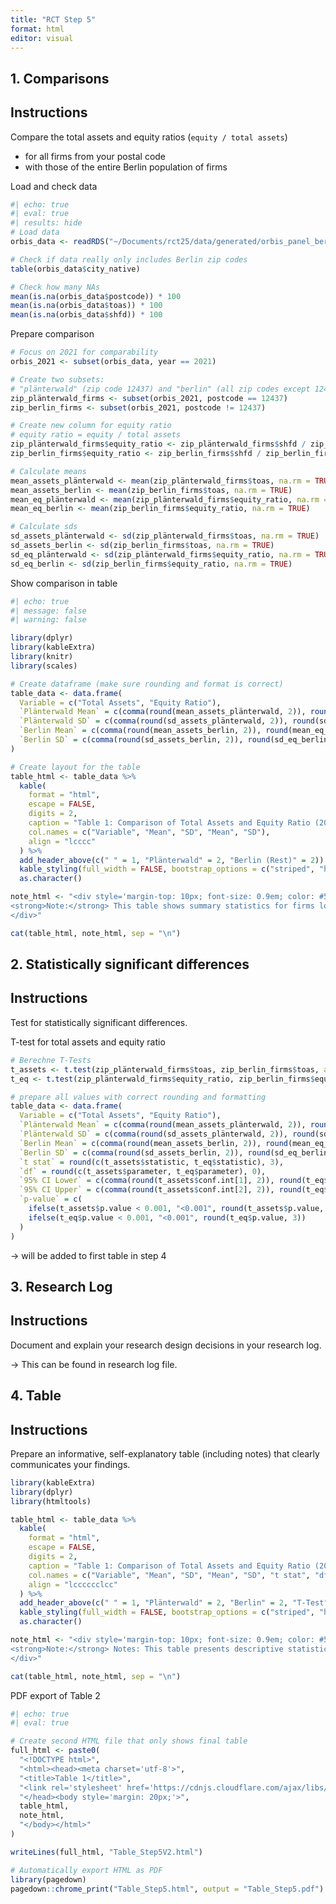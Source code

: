 ```yaml
---
title: "RCT Step 5"
format: html
editor: visual
---
```


## 1. Comparisons

::: {.callout-note appearance="simple" icon="false"}
## Instructions

Compare the total assets and equity ratios (`equity / total assets`)

-   for all firms from your postal code
-   with those of the entire Berlin population of firms
:::

Load and check data

```r
#| echo: true
#| eval: true
#| results: hide
# Load data
orbis_data <- readRDS("~/Documents/rct25/data/generated/orbis_panel_berlin.rds")

# Check if data really only includes Berlin zip codes
table(orbis_data$city_native)

# Check how many NAs
mean(is.na(orbis_data$postcode)) * 100
mean(is.na(orbis_data$toas)) * 100
mean(is.na(orbis_data$shfd)) * 100

```

Prepare comparison

```r
# Focus on 2021 for comparability
orbis_2021 <- subset(orbis_data, year == 2021)

# Create two subsets: 
# "plänterwald" (zip code 12437) and "berlin" (all zip codes except 12437)
zip_plänterwald_firms <- subset(orbis_2021, postcode == 12437)
zip_berlin_firms <- subset(orbis_2021, postcode != 12437)

# Create new column for equity ratio
# equity ratio = equity / total assets
zip_plänterwald_firms$equity_ratio <- zip_plänterwald_firms$shfd / zip_plänterwald_firms$toas
zip_berlin_firms$equity_ratio <- zip_berlin_firms$shfd / zip_berlin_firms$toas

# Calculate means
mean_assets_plänterwald <- mean(zip_plänterwald_firms$toas, na.rm = TRUE)
mean_assets_berlin <- mean(zip_berlin_firms$toas, na.rm = TRUE)
mean_eq_plänterwald <- mean(zip_plänterwald_firms$equity_ratio, na.rm = TRUE)
mean_eq_berlin <- mean(zip_berlin_firms$equity_ratio, na.rm = TRUE)

# Calculate sds
sd_assets_plänterwald <- sd(zip_plänterwald_firms$toas, na.rm = TRUE)
sd_assets_berlin <- sd(zip_berlin_firms$toas, na.rm = TRUE)
sd_eq_plänterwald <- sd(zip_plänterwald_firms$equity_ratio, na.rm = TRUE)
sd_eq_berlin <- sd(zip_berlin_firms$equity_ratio, na.rm = TRUE)
```

Show comparison in table

```r
#| echo: true
#| message: false
#| warning: false

library(dplyr)
library(kableExtra)
library(knitr)
library(scales)

# Create dataframe (make sure rounding and format is correct)
table_data <- data.frame(
  Variable = c("Total Assets", "Equity Ratio"),
  `Plänterwald Mean` = c(comma(round(mean_assets_plänterwald, 2)), round(mean_eq_plänterwald, 2)),
  `Plänterwald SD` = c(comma(round(sd_assets_plänterwald, 2)), round(sd_eq_plänterwald, 2)),
  `Berlin Mean` = c(comma(round(mean_assets_berlin, 2)), round(mean_eq_berlin, 2)),
  `Berlin SD` = c(comma(round(sd_assets_berlin, 2)), round(sd_eq_berlin, 2))
)

# Create layout for the table
table_html <- table_data %>%
  kable(
    format = "html",
    escape = FALSE,
    digits = 2,
    caption = "Table 1: Comparison of Total Assets and Equity Ratio (2021)",
    col.names = c("Variable", "Mean", "SD", "Mean", "SD"),
    align = "lcccc"
  ) %>%
  add_header_above(c(" " = 1, "Plänterwald" = 2, "Berlin (Rest)" = 2)) %>%
  kable_styling(full_width = FALSE, bootstrap_options = c("striped", "hover")) %>%
  as.character()

note_html <- "<div style='margin-top: 10px; font-size: 0.9em; color: #555;'>
<strong>Note:</strong> This table shows summary statistics for firms located in Plänterwald (n = 48) compared to the rest of Berlin (n = 27,688) in fiscal year 2021, based on Orbis data. Total assets are reported in euros (€) with comma formatting. The equity ratio is calculated as shareholders’ funds divided by total assets, expressed as a percentage. Reported are group means and standard deviations (SD) excluding missing values (NA). All figures are based on the most recent available financial data for 2021.
</div>"

cat(table_html, note_html, sep = "\n")
```

## 2. Statistically significant differences

::: {.callout-note appearance="simple" icon="false"}
## Instructions

Test for statistically significant differences.
:::

T-test for total assets and equity ratio

```r
# Berechne T-Tests
t_assets <- t.test(zip_plänterwald_firms$toas, zip_berlin_firms$toas, alternative = "two.sided", var.equal = FALSE)
t_eq <- t.test(zip_plänterwald_firms$equity_ratio, zip_berlin_firms$equity_ratio, alternative = "two.sided", var.equal = FALSE)

# prepare all values with correct rounding and formatting
table_data <- data.frame(
  Variable = c("Total Assets", "Equity Ratio"),
  `Plänterwald Mean` = c(comma(round(mean_assets_plänterwald, 2)), round(mean_eq_plänterwald, 2)),
  `Plänterwald SD` = c(comma(round(sd_assets_plänterwald, 2)), round(sd_eq_plänterwald, 2)),
  `Berlin Mean` = c(comma(round(mean_assets_berlin, 2)), round(mean_eq_berlin, 2)),
  `Berlin SD` = c(comma(round(sd_assets_berlin, 2)), round(sd_eq_berlin, 2)),
  `t stat` = round(c(t_assets$statistic, t_eq$statistic), 3),
  `df` = round(c(t_assets$parameter, t_eq$parameter), 0),
  `95% CI Lower` = c(comma(round(t_assets$conf.int[1], 2)), round(t_eq$conf.int[1], 2)),
  `95% CI Upper` = c(comma(round(t_assets$conf.int[2], 2)), round(t_eq$conf.int[2], 2)),
  `p-value` = c(
    ifelse(t_assets$p.value < 0.001, "<0.001", round(t_assets$p.value, 3)),
    ifelse(t_eq$p.value < 0.001, "<0.001", round(t_eq$p.value, 3))
  )
)

```

-\> will be added to first table in step 4

## 3. Research Log

::: {.callout-note appearance="simple" icon="false"}
## Instructions

Document and explain your research design decisions in your research log.
:::

-\> This can be found in research log file.

## 4. Table

::: {.callout-note appearance="simple" icon="false"}
## Instructions

Prepare an informative, self-explanatory table (including notes) that clearly communicates your findings.
:::

```r
library(kableExtra)
library(dplyr)
library(htmltools)

table_html <- table_data %>%
  kable(
    format = "html",
    escape = FALSE,
    digits = 2,
    caption = "Table 1: Comparison of Total Assets and Equity Ratio (2021)",
    col.names = c("Variable", "Mean", "SD", "Mean", "SD", "t stat", "df", "95% CI Lower", "95% CI Upper", "p-value"),
    align = "lcccccclcc"
  ) %>%
  add_header_above(c(" " = 1, "Plänterwald" = 2, "Berlin" = 2, "T-Test" = 5)) %>%
  kable_styling(full_width = FALSE, bootstrap_options = c("striped", "hover")) %>%
  as.character()

note_html <- "<div style='margin-top: 10px; font-size: 0.9em; color: #555;'>
<strong>Note:</strong> Notes: This table presents descriptive statistics for firms located in Plänterwald (n = 48) compared to the remaining Berlin-based firms (n = 27,688) for the fiscal year 2021, based on Orbis data. Total assets are reported in euros (€) and formatted using comma separators. The equity ratio is defined as shareholders’ funds divided by total assets, expressed as a percentage. Reported are means and standard deviations (SD) for both groups. Welch’s two-sample t-test was employed to compare group means, accounting for unequal variances. Reported statistics include t-values, degrees of freedom (df), p-values, and 95% confidence intervals (CI). The large SD in Berlin firms’ total assets and equity ratios likely reflects high variance, potentially due to outliers or distressed companies. All values are based on financial data from the year 2021.
</div>"

cat(table_html, note_html, sep = "\n")
```

PDF export of Table 2

```r
#| echo: true
#| eval: true

# Create second HTML file that only shows final table
full_html <- paste0(
  "<!DOCTYPE html>",
  "<html><head><meta charset='utf-8'>",
  "<title>Table 1</title>",
  "<link rel='stylesheet' href='https://cdnjs.cloudflare.com/ajax/libs/twitter-bootstrap/4.5.2/css/bootstrap.min.css'>",
  "</head><body style='margin: 20px;'>",
  table_html,
  note_html,
  "</body></html>"
)

writeLines(full_html, "Table_Step5V2.html")

# Automatically export HTML as PDF
library(pagedown)
pagedown::chrome_print("Table_Step5.html", output = "Table_Step5.pdf")

```
